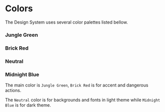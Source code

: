 

<Meta title="Design System/Colors" />

# Colors

The Design System uses several color palettes listed bellow.

### Jungle Green

<Colors values={colors.jungleGreen} />

### Brick Red

<Colors values={colors.brickRed} />

### Neutral

<Colors values={colors.neutral} />

### Midnight Blue

<Colors values={colors.midnightBlue} />

The main color is `Jungle Green`, `Brick Red` is for accent and dangerous actions.

The `Neutral` color is for backgrounds and fonts in light theme while `Midnight Blue` is for dark theme.
